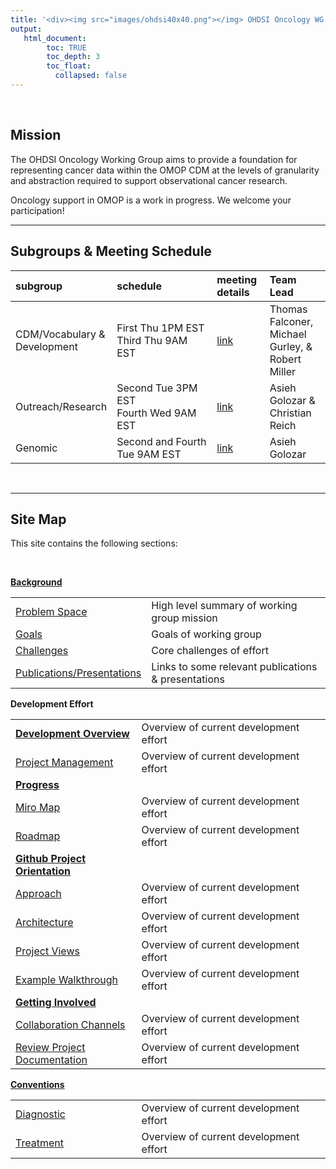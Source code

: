 ```yaml
---
title: '<div><img src="images/ohdsi40x40.png"></img> OHDSI Oncology WG </div>'
output:
   html_document:
        toc: TRUE
        toc_depth: 3
        toc_float:
          collapsed: false
---
```



<br>

## **Mission**

The OHDSI Oncology Working Group aims to provide a foundation for representing cancer data within the OMOP CDM at the levels of granularity and abstraction required to support observational cancer research.

Oncology support in OMOP is a work in progress. We welcome your participation!

---



##   **Subgroups & Meeting Schedule**

subgroup|schedule|meeting details|Team Lead
:------------------|:--------------------------|:------------|:--------------
|CDM/Vocabulary & Development|First Thu 1PM EST<br>Third Thu 9AM EST|[link](https://teams.microsoft.com/l/meetup-join/19%3a239caede18574bc183f75a7a5eb9e826%40thread.tacv2/1608665830064?context=%7b%22Tid%22%3a%22a30f0094-9120-4aab-ba4c-e5509023b2d5%22%2c%22Oid%22%3a%22e1bfdbcb-c8d0-4744-bdf5-a26789ddd15b%22%7d)|Thomas Falconer, Michael Gurley, & Robert Miller
|Outreach/Research|Second Tue 3PM EST<br>Fourth Wed 9AM EST|[link](https://nam04.safelinks.protection.outlook.com/ap/t-59584e83/?url=https%3A%2F%2Fteams.microsoft.com%2Fl%2Fmeetup-join%2F19%253a3d57479b0f804e26bcef0aa5b1465c12%2540thread.tacv2%2F1608669595080%3Fcontext%3D%257b%2522Tid%2522%253a%2522a30f0094-9120-4aab-ba4c-e5509023b2d5%2522%252c%2522Oid%2522%253a%2522e1bfdbcb-c8d0-4744-bdf5-a26789ddd15b%2522%257d&data=04%7C01%7Csratwani%40us.imshealth.com%7C30c5cbd8817c4cad042808d9193c1d32%7C5989ece0f90e40bf9c791a7beccdb861%7C0%7C0%7C637568569301832802%7CUnknown%7CTWFpbGZsb3d8eyJWIjoiMC4wLjAwMDAiLCJQIjoiV2luMzIiLCJBTiI6Ik1haWwiLCJXVCI6Mn0%3D%7C0&sdata=AFANjWGwRVGHYHWKqJLMFZHvQ42t8TkPGERrmWyNjnc%3D&reserved=0)|Asieh Golozar & Christian Reich
|Genomic|Second and Fourth Tue 9AM EST|[link](https://teams.microsoft.com/l/meetup-join/19%3aa38d75bbaf8b4093b78f4ff4b0201f11%40thread.tacv2/1608669187453?context=%7b%22Tid%22%3a%22a30f0094-9120-4aab-ba4c-e5509023b2d5%22%2c%22Oid%22%3a%22e1bfdbcb-c8d0-4744-bdf5-a26789ddd15b%22%7d)|Asieh Golozar


<br>

---

## **Site Map**


This site contains the following sections:

<br>

**[Background](background.html)**

|  |    |
| -------- | :----------- |
| [Problem Space](background.html#Problem_Space)      | High level summary of working group mission |
| [Goals](background.html#Goals)        | Goals of working group |
| [Challenges](background.html#Challenges)      | Core challenges of effort |
| [Publications/Presentations](background.html#PublicationsPresentation)      | Links to some relevant publications & presentations |

**Development Effort** 
 
| | | 
| -------- | :----------- |
| **[Development Overview](development.html)**      | Overview of current development effort |
| [Project Management](development.html#Project_Management)      | Overview of current development effort |
| **[Progress](progressMap.html)**      |   |
| [Miro Map](progressMap.html#Miro_Map)      | Overview of current development effort |
| [Roadmap](progressMap.html#Roadmap)      | Overview of current development effort |
| **[Github Project Orientation](githubProject.html)**      |   |
| [Approach](githubProject.html#Approach)      | Overview of current development effort |
| [Architecture](githubProject.html#Architecture)      | Overview of current development effort |
| [Project Views](githubProject.html#Project_Views)      | Overview of current development effort |
| [Example Walkthrough](githubProject.html#Approach)      | Overview of current development effort |
| **[Getting Involved](gettingInvolved.html)**      |  |
| [Collaboration Channels](gettingInvolved.html#join_collaboration_channels)      | Overview of current development effort |
| [Review Project Documentation](gettingInvolved.html#Review_Project_Documentation)      | Overview of current development effort |


**[Conventions](conventions.html)**

 
| | | 
| -------- | :----------- |
| [Diagnostic](conventions.html#Diagnostic)      | Overview of current development effort |  |
| [Treatment](conventions.html#Treatment)      | Overview of current development effort |
